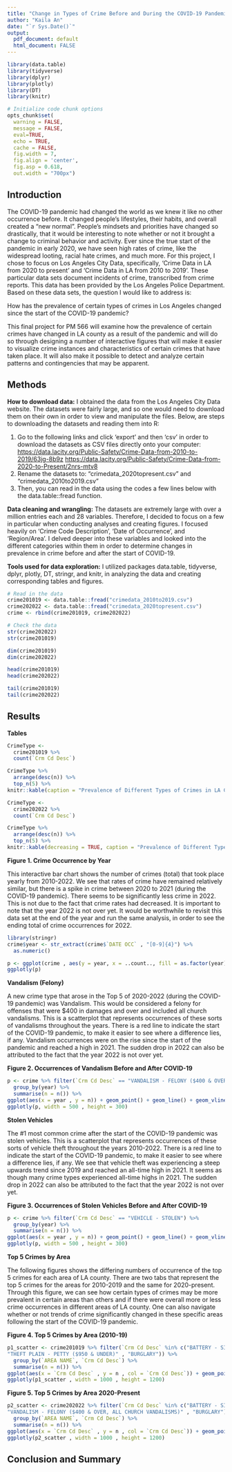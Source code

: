 ```yaml
---
title: "Change in Types of Crime Before and During the COVID-19 Pandemic"
author: "Kaila An"
date: "`r Sys.Date()`"
output: 
  pdf_document: default
  html_document: FALSE
---
```


```r
library(data.table)
library(tidyverse)
library(dplyr)
library(plotly)
library(DT)
library(knitr)

# Initialize code chunk options
opts_chunk$set(
  warning = FALSE,
  message = FALSE,
  eval=TRUE,
  echo = TRUE,
  cache = FALSE,
  fig.width = 7, 
  fig.align = 'center',
  fig.asp = 0.618,
  out.width = "700px")
```

## Introduction

The COVID-19 pandemic had changed the world as we knew it like no other occurrence before. It changed people’s lifestyles, their habits, and overall created a “new normal”. People’s mindsets and priorities have changed so drastically, that it would be interesting to note whether or not it brought a change to criminal behavior and activity. Ever since the true start of the pandemic in early 2020, we have seen high rates of crime, like the widespread looting, racial hate crimes, and much more. For this project, I chose to focus on Los Angeles City Data, specifically, ‘Crime Data in LA from 2020 to present’ and ‘Crime Data in LA from 2010 to 2019’. These particular data sets document incidents of crime, transcribed from crime reports. This data has been provided by the Los Angeles Police Department. Based on these data sets, the question I would like to address is:

How has the prevalence of certain types of crimes in Los Angeles changed since the start of the COVID-19 pandemic?

This final project for PM 566 will examine how the prevalence of certain crimes have changed in LA county as a result of the pandemic and will do so through designing a number of interactive figures that will make it easier to visualize crime instances and characteristics of certain crimes that have taken place. It will also make it possible to detect and analyze certain patterns and contingencies that may be apparent.


## Methods

**How to download data:**
I obtained the data from the Los Angeles City Data website.  The datasets were fairly large, and so one would need to download them on their own in order to view and manipulate the files.  Below, are steps to downloading the datasets and reading them into R:

1.	Go to the following links and click ‘export’ and then ‘csv’ in order to download the datasets as CSV files directly onto your computer:
<https://data.lacity.org/Public-Safety/Crime-Data-from-2010-to-2019/63jg-8b9z>
<https://data.lacity.org/Public-Safety/Crime-Data-from-2020-to-Present/2nrs-mtv8>
2.	Rename the datasets to: “crimedata_2020topresent.csv” and 
“crimedata_2010to2019.csv”
3.	Then, you can read in the data using the codes a few lines below with the data.table::fread function.

**Data cleaning and wrangling:**
The datasets are extremely large with over a million entries each and 28 variables.  Therefore, I decided to focus on a few in particular when conducting analyses and creating figures.  I focused heavily on 'Crime Code Description', 'Date of Occurrence', and 'Region/Area'.  I delved deeper into these variables and looked into the different categories within them in order to determine changes in prevalence in crime before and after the start of COVID-19.




**Tools used for data exploration:**
I utilized packages data.table, tidyverse, dplyr, plotly, DT, stringr, and knitr, in analyzing the data and creating corresponding tables and figures.  





```r
# Read in the data
crime201019 <- data.table::fread("crimedata_2010to2019.csv")
crime202022 <- data.table::fread("crimedata_2020topresent.csv")
crime <- rbind(crime201019, crime202022)
```


```r
# Check the data
str(crime202022)
str(crime201019)

dim(crime201019)
dim(crime202022)

head(crime201019)
head(crime202022)

tail(crime201019)
tail(crime202022)
```


## Results

**Tables**

```r
CrimeType <-
  crime201019 %>%
  count(`Crm Cd Desc`)

CrimeType %>%
  arrange(desc(n)) %>%
  top_n(5) %>%
knitr::kable(caption = "Prevalence of Different Types of Crimes in LA County 2010-2019")
```

```r
CrimeType <-
  crime202022 %>%
  count(`Crm Cd Desc`)

CrimeType %>%
  arrange(desc(n)) %>%
  top_n(5) %>%
knitr::kable(decreasing = TRUE, caption = "Prevalence of Different Types of Crimes in LA County 2020-Present")
```

**Figure 1. Crime Occurrence by Year**

This interactive bar chart shows the number of crimes (total) that took place yearly from 2010-2022.  We see that rates of crime have remained relatively similar, but there is a spike in crime between 2020 to 2021 (during the COVID-19 pandemic).  There seems to be significantly less crime in 2022.  This is not due to the fact that crime rates had decreased.  It is important to note that the year 2022 is not over yet.  It would be worthwhile to revisit this data set at the end of the year and run the same analysis, in order to see the ending total of crime occurrences for 2022.

```r
library(stringr)
crime$year <- str_extract(crime$`DATE OCC` , "[0-9]{4}") %>%
  as.numeric()
```

```r
p <- ggplot(crime , aes(y = year, x = ..count.., fill = as.factor(year))) + geom_bar() + guides(fill=guide_legend(title = "Year"))
ggplotly(p)
```


**Vandalism (Felony)**

A new crime type that arose in the Top 5 of 2020-2022 (during the COVID-19 pandemic) was Vandalism.  This would be considered a felony for offenses that were $400 in damages and over and included all church vandalisms.  This is a scatterplot that represents occurrences of these sorts of vandalisms throughout the years.  There is a red line to indicate the start of the COVID-19 pandemic, to make it easier to see where a difference lies, if any.  Vandalism occurrences were on the rise since the start of the pandemic and reached a high in 2021.  The sudden drop in 2022 can also be attributed to the fact that the year 2022 is not over yet.


**Figure 2. Occurrences of Vandalism Before and After COVID-19**
```r
p <- crime %>% filter(`Crm Cd Desc` == "VANDALISM - FELONY ($400 & OVER, ALL CHURCH VANDALISMS)") %>%
  group_by(year) %>%
  summarise(n = n()) %>%
ggplot(aes(x = year , y = n)) + geom_point() + geom_line() + geom_vline(xintercept = 2020 , color = "red") + scale_x_continuous(breaks = seq(2010, 2022, 1))
ggplotly(p, width = 500 , height = 300)
```

**Stolen Vehicles**

The #1 most common crime after the start of the COVID-19 pandemic was stolen vehicles.  This is a scatterplot that represents occurrences of these sorts of vehicle theft throughout the years 2010-2022.  There is a red line to indicate the start of the COVID-19 pandemic, to make it easier to see where a difference lies, if any. We see that vehicle theft was experiencing a steep upwards trend since 2019 and reached an all-time high in 2021.  It seems as though many crime types experienced all-time highs in 2021.  The sudden drop in 2022 can also be attributed to the fact that the year 2022 is not over yet.

**Figure 3. Occurrences of Stolen Vehicles Before and After COVID-19**
```r
p <- crime %>% filter(`Crm Cd Desc` == "VEHICLE - STOLEN") %>%
  group_by(year) %>%
  summarise(n = n()) %>%
ggplot(aes(x = year , y = n)) + geom_point() + geom_line() + geom_vline(xintercept = 2020 , color = "red") + scale_x_continuous(breaks = seq(2010, 2022, 1))
ggplotly(p, width = 500 , height = 300)
```

**Top 5 Crimes by Area**

The following figures shows the differing numbers of occurrence of the top 5 crimes for each area of LA county.  There are two tabs that represent the top 5 crimes for the areas for 2010-2019 and the same for 2020-present.  Through this figure, we can see how certain types of crimes may be more prevalent in certain areas than others and if there were overall more or less crime occurrences in different areas of LA county.  One can also navigate whether or not trends of crime significantly changed in these specific areas following the start of the COVID-19 pandemic.


**Figure 4. Top 5 Crimes by Area (2010-19)**

```r
p1_scatter <- crime201019 %>% filter(`Crm Cd Desc` %in% c("BATTERY - SIMPLE ASSAULT" , "BURGLARY FROM VEHICLE" , "VEHICLE - STOLEN" , 
"THEFT PLAIN - PETTY ($950 & UNDER)" , "BURGLARY")) %>%
  group_by(`AREA NAME`, `Crm Cd Desc`) %>%
  summarise(n = n()) %>%
ggplot(aes(x = `Crm Cd Desc` , y = n , col = `Crm Cd Desc`)) + geom_point() + facet_wrap(~`AREA NAME` , ncol = 3) + theme(axis.text.x = element_blank()) + labs(col = "Crime Type")
ggplotly(p1_scatter , width = 1000 , height = 1200)
```

**Figure 5. Top 5 Crimes by Area 2020-Present**

```r
p2_scatter <- crime202022 %>% filter(`Crm Cd Desc` %in% c("BATTERY - SIMPLE ASSAULT" , "BURGLARY FROM VEHICLE" , "VEHICLE - STOLEN" , 
"VANDALISM - FELONY ($400 & OVER, ALL CHURCH VANDALISMS)" , "BURGLARY")) %>%
  group_by(`AREA NAME`, `Crm Cd Desc`) %>%
  summarise(n = n()) %>%
ggplot(aes(x = `Crm Cd Desc` , y = n , col = `Crm Cd Desc`)) + geom_point() + facet_wrap(~`AREA NAME` , ncol = 3) + theme(axis.text.x = element_blank()) + labs(col = "Crime Type")
ggplotly(p2_scatter , width = 1000 , height = 1200)
```

## Conclusion and Summary
